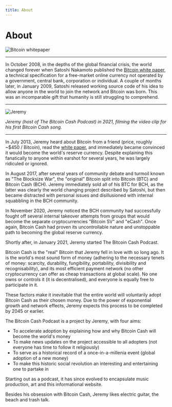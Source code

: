 ```yaml
---
title: About
---
```



# About

<img src={whitepaperUrl} alt="Bitcoin whitepaper" />

<hr />

In October 2008, in the depths of the global financial crisis, the world changed forever when Satoshi Nakamoto published the [Bitcoin white paper](/bitcoin.pdf), a technical specification for a free-market online currency not operated by a government, central bank, corporation or individual. A couple of months later, in January 2009, Satoshi released working source code of his idea to allow anyone in the world to join the network and Bitcoin was born. This was an incomparable gift that humanity is still struggling to comprehend.

<hr />

<img src={jeremyUrl} alt="Jeremy" />

_Jeremy (host of The Bitcoin Cash Podcast) in 2021, filming the video clip for his first Bitcoin Cash song._

<hr />

In July 2013, Jeremy heard about Bitcoin from a friend (price, roughly ~$450 / Bitcoin), read the [white paper](/bitcoin.pdf), and immediately became convinced it would become the world's reserve currency. Despite explaining this fanatically to anyone within earshot for several years, he was largely ridiculed or ignored.

In August 2017, after several years of community debate and turmoil known as "The Blocksize War", the "original" Bitcoin split into Bitcoin (BTC) and Bitcoin Cash (BCH). Jeremy immediately sold all of his BTC for BCH, as the latter was clearly the world changing project described by Satoshi, but then became distracted with personal issues and disillusioned with internal squabbling in the BCH community.

In November 2020, Jeremy noticed the BCH community had successfully fought off several internal takeover attempts from groups that would become the separate cryptocurrencies "Bitcoin SV" and "eCash". Once again, Bitcoin Cash had proven its uncontrollable nature and unstoppable path to becoming the global reserve currency.

Shortly after, in January 2021, Jeremy started The Bitcoin Cash Podcast.

Bitcoin Cash is the "real" Bitcoin that Jeremy fell in love with so long ago. It is the world's most sound form of money (adhering to the necessary tenets of money: scarcity, durability, fungibility, portability, divisibility and recognisability), and its most efficient payment network (no other cryptocurrency can offer as cheap transactions at global scale). No one owns or controls it (it is decentralised), and everyone is equally free to participate in it.

These factors make it inevitable that the entire world will voluntarily adopt Bitcoin Cash as their chosen money. Due to the power of exponential growth and network effects, Jeremy expects this process to be completed by 2045 or earlier.

The Bitcoin Cash Podcast is a project by Jeremy, with four aims:

- To accelerate adoption by explaining how and why Bitcoin Cash will become the world's money
- To make news updates on the project accessible to all adopters (not everyone has time to follow it religiously)
- To serve as a historical record of a once-in-a-millenia event (global adoption of a new money)
- To make this historic social revolution an interesting and entertaining one to partake in

Starting out as a podcast, it has since evolved to encapsulate music production, art and this informational website.

Besides his obsession with Bitcoin Cash, Jeremy likes electric guitar, the beach and trash talk.
